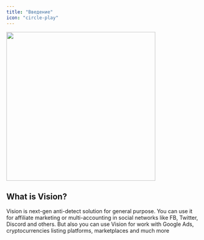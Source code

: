 ```yaml
---
title: "Введение"
icon: "circle-play"
---
```


<img height="390" src="../images/usability2.png" />

## What is Vision?
Vision is next-gen anti-detect solution for general purpose. You can use it for affiliate marketing or multi-accounting in social networks like FB, Twitter, Discord and others. But also you can use Vision for work with Google Ads, cryptocurrencies listing platforms, marketplaces and much more



